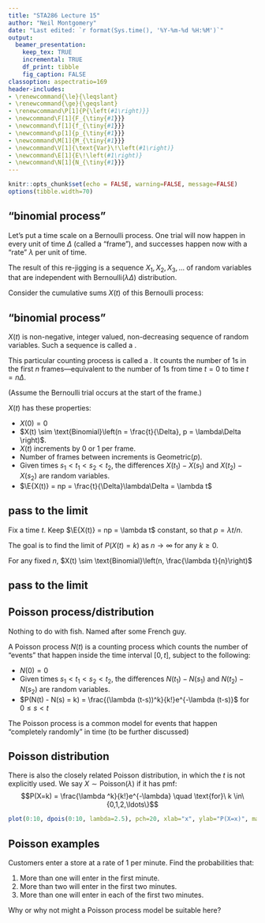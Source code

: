 ```yaml
---
title: "STA286 Lecture 15"
author: "Neil Montgomery"
date: "Last edited: `r format(Sys.time(), '%Y-%m-%d %H:%M')`"
output: 
  beamer_presentation:
    keep_tex: TRUE
    incremental: TRUE
    df_print: tibble
    fig_caption: FALSE
classoption: aspectratio=169
header-includes:
- \renewcommand{\le}{\leqslant}
- \renewcommand{\ge}{\geqslant}
- \renewcommand\P[1]{P{\left(#1\right)}}
- \newcommand\F[1]{F_{\tiny{#1}}}
- \newcommand\f[1]{f_{\tiny{#1}}}
- \newcommand\p[1]{p_{\tiny{#1}}}
- \newcommand\M[1]{M_{\tiny{#1}}}
- \newcommand\V[1]{\text{Var}\!\left(#1\right)}
- \newcommand\E[1]{E\!\left(#1\right)}
- \newcommand\N[1]{N_{\tiny{#1}}}
---
```


```r
knitr::opts_chunk$set(echo = FALSE, warning=FALSE, message=FALSE)
options(tibble.width=70)
```

## "binomial process"

Let's put a time scale on a Bernoulli process. One trial will now happen in every unit of time $\Delta$ (called a "frame"), and successes happen now with a "rate" $\lambda$ per unit of time.

\pause The result of this re-jigging is a sequence $X_1, X_2, X_3, \ldots$ of random variables that are independent with Bernoulli$(\lambda\Delta)$ distribution.

\pause Consider the cumulative sums $X(t)$ of this Bernoulli process:
\begin{align*}
X(1) &= X_1\\
X(2) &= X_1 + X_2\\
\vdots &\qquad \vdots\\
X(n) &= \sum_{i=1}^n X_i\\
\vdots &\qquad \vdots\\
\end{align*}

## "binomial process"

$X(t)$ is non-negative, integer valued, non-decreasing sequence of random variables. Such a sequence is called a \textit{counting process}.

\pause This particular counting process is called a \textit{binomial process}. It counts the number of 1s in the first $n$ frames---equivalent to the number of 1s from time $t=0$ to time $t=n\Delta$.

(Assume the Bernoulli trial occurs at the start of the frame.)

\pause $X(t)$ has these properties:

* $X(0) = 0$
* $X(t) \sim \text{Binomial}\left(n = \frac{t}{\Delta}, p = \lambda\Delta \right)$.
* $X(t)$ increments by 0 or 1 per frame.
* Number of frames between increments is Geometric$(p)$.
* Given times $s_1 < t_1 < s_2 < t_2$, the differences $X(t_1) - X(s_1)$ and $X(t_2) - X(s_2)$ are \textit{independent} random variables.
* $\E{X(t)} = np = \frac{t}{\Delta}\lambda\Delta = \lambda t$

## pass to the limit

Fix a time $t$. Keep $\E{X(t)} = np = \lambda t$ constant, so that $p = \lambda t / n$.

The goal is to find the limit of $P(X(t) = k)$ as $n \to \infty$ for any $k\ge 0$.

For any fixed $n$, $X(t) \sim \text{Binomial}\left(n, \frac{\lambda t}{n}\right)$

## pass to the limit

\begin{align*}
\onslide<1->{\lim\limits_{n\to\infty} P(X(t) = k) &= \lim\limits_{n\to\infty} {n \choose k} \left( \frac{\lambda t}{n}\right)^k \left(1 - \frac{\lambda t}{n}\right)^{n-k}\\}
\onslide<2->{&= \lim\limits_{n\to\infty} \frac{n!}{k!(n-k)!} \left( \frac{\lambda t}{n}\right)^k \left(1 - \frac{\lambda t}{n}\right)^{n-k}\\}
\onslide<3->{&= \frac{(\lambda t)^k}{k!} \lim\limits_{n\to\infty} \frac{n!}{(n-k)!} \frac{1}{n^k} \left(1 - \frac{\lambda t}{n}\right)^{n}\left(1 - \frac{\lambda t}{n}\right)^{-k}\\}
\onslide<4->{&= \frac{(\lambda t)^k}{k!} \lim\limits_{n\to\infty} \underbrace{\frac{n\cdot(n-1)\cdot(n-2)\cdots(n-k+1)}{n\cdot n \cdot n \cdots n}}_{k \text{terms}} \left(1 - \frac{\lambda t}{n}\right)^{n}\left(1 - \frac{\lambda t}{n}\right)^{-k}\\} 
\onslide<5->{&= \frac{(\lambda t)^k}{k!}e^{-\lambda t}}
\end{align*}

## Poisson process/distribution

Nothing to do with fish. Named after some French guy.

A Poisson process $N(t)$ is a counting process which counts the number of "events" that happen inside the time interval $[0,t]$, subject to the following:

* $N(0) = 0$
* Given times $s_1 < t_1 < s_2 < t_2$, the differences $N(t_1) - N(s_1)$ and $N(t_2) - N(s_2)$ are \textit{independent} random variables.
* $P(N(t) - N(s) = k) = \frac{(\lambda (t-s))^k}{k!}e^{-\lambda (t-s)}$ for $0 \le s < t$

\pause The Poisson process is a common model for events that happen "completely randomly" in time (to be further discussed)


## Poisson distribution

There is also the closely related Poisson distribution, in which the $t$ is not explicitly used. We say $X \sim \text{Poisson}(\lambda)$ if it has pmf:
$$P(X=k) = \frac{\lambda ^k}{k!}e^{-\lambda} \quad \text{for}\ k \in\{0,1,2,\ldots\}$$
```r
plot(0:10, dpois(0:10, lambda=2.5), pch=20, xlab="x", ylab="P(X=x)", main="Poisson pmf with lambda=2.5")
```


## Poisson examples

Customers enter a store at a rate of 1 per minute. Find the probabilities that:

1. More than one will enter in the first minute.
2. More than two will enter in the first two minutes.
3. More than one will enter in each of the first two minutes.

\pause Why or why not might a Poisson process model be suitable here?

